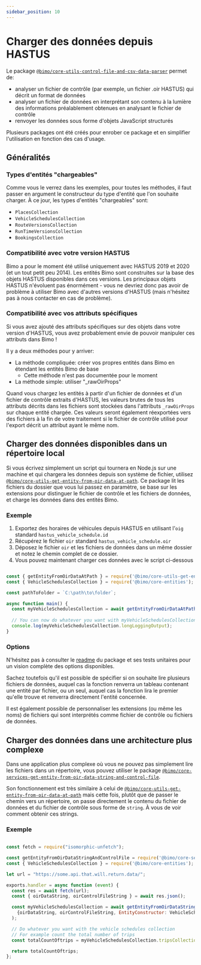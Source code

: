 ---
sidebar_position: 10
---

# Charger des données depuis HASTUS

Le package [`@bimo/core-utils-control-file-and-csv-data-parser`](https://github.com/bimodata/bimo/tree/main/public/core/utils/control-file-and-csv-data-parser) permet de: 
- analyser un fichier de contrôle (par exemple, un fichier .oir HASTUS) qui décrit un format de données
- analyser un fichier de données en interprétant son contenu à la lumière des informations préalablement obtenues en analysant le fichier de contrôle
- renvoyer les données sous forme d'objets JavaScript structurés

Plusieurs packages ont été créés pour enrober ce package et en simplifier l'utilisation en fonction des cas d'usage. 

## Généralités 

### Types d'entités "chargeables"

Comme vous le verrez dans les exemples, pour toutes les méthodes, il faut passer en argument le constructeur du type d'entité que l'on souhaite charger. À ce jour, les types d'entités "chargeables" sont: 

- `PlacesCollection`
- `VehicleSchedulesCollection`
- `RouteVersionsCollection`
- `RunTimeVersionsCollection`
- `BookingsCollection`

### Compatibilité avec votre version HASTUS

Bimo a pour le moment été utilisé uniquement avec HASTUS 2019 et 2020 (et un tout petit peu 2014). Les entités Bimo sont construites sur la base des objets HASTUS disponibles dans ces versions. Les principaux objets HASTUS n'évoluent pas énormément - vous ne devriez donc pas avoir de problème à utiliser Bimo avec d'autres versions d'HASTUS (mais n'hésitez pas à nous contacter en cas de problème). 

### Compatibilité avec vos attributs spécifiques

Si vous avez ajouté des attributs spécifiques sur des objets dans votre version d'HASTUS, vous avez probablement envie de pouvoir manipuler ces attributs dans Bimo !

Il y a deux méthodes pour y arriver: 

- La méthode compliquée: créer vos propres entités dans Bimo en étendant les entités Bimo de base
  - Cette méthode n'est pas documentée pour le moment
- La méthode simple: utiliser "_rawOirProps"

Quand vous chargez les entités à partir d'un fichier de données et d'un fichier de contrôle extraits d'HASTUS, les valeurs brutes de tous les attributs décrits dans les fichiers sont stockées dans l'attributs `_rawOirProps` sur chaque entité chargée. Ces valeurs seront également réexportées vers des fichiers à la fin de votre traitement si le fichier de contrôle utilisé pour l'export décrit un attribut ayant le même nom. 


## Charger des données disponibles dans un répertoire local

Si vous écrivez simplement un script qui tournera en Node.js sur une machine et qui chargera les données depuis son système de fichier, utilisez [`@bimo/core-utils-get-entity-from-oir-data-at-path`](https://github.com/bimodata/bimo/tree/main/public/core/utils/get-entity-from-oir-data-at-path). Ce package lit les fichiers du dossier que vous lui passez en paramètre, se base sur les extensions pour distinguer le fichier de contrôle et les fichiers de données, et charge les données dans des entités Bimo. 

### Exemple

1. Exportez des horaires de véhicules depuis HASTUS en utilisant l'`oig` standard `hastus_vehicle_schedule.id`
2. Récupérez le fichier `oir` standard `hastus_vehicle_schedule.oir`
3. Déposez le fichier `oir` et les fichiers de données dans un même dossier et notez le chemin complet de ce dossier.
4. Vous pouvez maintenant charger ces données avec le script ci-dessous

```javascript title="script.js"

const { getEntityFromOirDataAtPath } = require('@bimo/core-utils-get-entity-from-oir-data-at-path');
const { VehicleSchedulesCollection } = require('@bimo/core-entities');

const pathToFolder = `C:\path\to\folder`;

async function main() {
  const myVehicleSchedulesCollection = await getEntityFromOirDataAtPath(pathToFolder, VehicleSchedulesCollection);
  
  // You can now do whatever you want with myVehicleSchedulesCollection ...
  console.log(myVehicleSchedulesCollection.longLoggingOutput); 
}
```

### Options

N'hésitez pas à consulter le [readme](https://github.com/bimodata/bimo/tree/main/public/core/utils/get-entity-from-oir-data-at-path) du package et ses tests unitaires pour un vision complète des options disponibles. 

Sachez toutefois qu'il est possible de spécifier si on souhaite lire plusieurs fichiers de données, auquel cas la fonction renverra un tableau contenant une entité par fichier, ou un seul, auquel cas la fonction lira le premier qu'elle trouve et renverra directement l'entité concernée. 

Il est également possible de personnaliser les extensions (ou même les noms) de fichiers qui sont interprétés comme fichier de contrôle ou fichiers de données. 

## Charger des données dans une architecture plus complexe

Dans une application plus complexe où vous ne pouvez pas simplement lire les fichiers dans un répertoire, vous pouvez utiliser le package [`@bimo/core-services-get-entity-from-oir-data-string-and-control-file`](https://github.com/bimodata/bimo/tree/main/public/core/services/get-entity-from-oir-data-string-and-control-file).

Son fonctionnement est très similaire à celui de [`@bimo/core-utils-get-entity-from-oir-data-at-path`](https://github.com/bimodata/bimo/tree/main/public/core/utils/get-entity-from-oir-data-at-path) mais cette fois, plutôt que de passer le chemin vers un répertoire, on passe directement le contenu du fichier de données et du fichier de contrôle sous forme de `string`. À vous de voir comment obtenir ces strings. 

### Exemple

```javascript title="someLambdaFunction.js"

const fetch = require("isomorphic-unfetch");

const getEntityFromOirDataStringAndControlFile = require('@bimo/core-services-get-entity-from-oir-data-string-and-control-file');
const { VehicleSchedulesCollection } = require('@bimo/core-entities');

let url = "https://some.api.that.will.return.data/";

exports.handler = async function (event) {
  const res = await fetch(url);
  const { oirDataString, oirControlFileString } = await res.json();

  const myVehicleSchedulesCollection = await getEntityFromOirDataStringAndControlFile(
    {oirDataString, oirControlFileString, EntityConstructor: VehicleSchedulesCollection}
  );

  // Do whatever you want with the vehicle schedules collection
  // For example count the total number of trips
  const totalCountOftrips = myVehicleSchedulesCollection.tripsCollectionOfAllTripsOfAllVscs.count();

  return totalCountOftrips;
};
```
